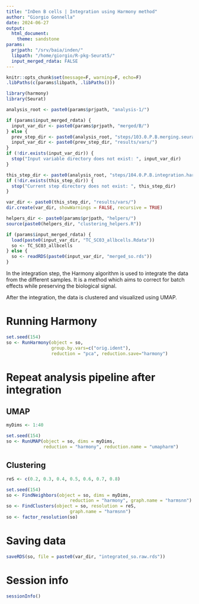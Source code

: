 ```yaml
---
title: "InDen B cells | Integration using Harmony method"
author: "Giorgio Gonnella"
date: 2024-06-27
output:
  html_document:
    theme: sandstone
params:
  prjpath: "/srv/baia/inden/"
  libpath: "/home/giorgio/R-pkg-Seurat5/"
  input_merged_rdata: FALSE
---
```


```r
knitr::opts_chunk$set(message=F, warning=F, echo=F)
.libPaths(c(params$libpath, .libPaths()))

library(harmony)
library(Seurat)

analysis_root <- paste0(params$prjpath, "analysis-1/")

if (params$input_merged_rdata) {
  input_var_dir <- paste0(params$prjpath, "merged/B/")
} else {
  prev_step_dir <- paste0(analysis_root, "steps/103.0.P.B.merging.seurat/")
  input_var_dir <- paste0(prev_step_dir, "results/vars/")
}
if (!dir.exists(input_var_dir)) {
  stop("Input variable directory does not exist: ", input_var_dir)
}

this_step_dir <- paste0(analysis_root, "steps/104.0.P.B.integration.harmony/")
if (!dir.exists(this_step_dir)) {
  stop("Current step directory does not exist: ", this_step_dir)
}

var_dir <- paste0(this_step_dir, "results/vars/")
dir.create(var_dir, showWarnings = FALSE, recursive = TRUE)

helpers_dir <- paste0(params$prjpath, "helpers/")
source(paste0(helpers_dir, "clustering_helpers.R"))
```

```r
if (params$input_merged_rdata) {
  load(paste0(input_var_dir, "TC_SC03_allbcells.Rdata"))
  so <- TC_SC03_allbcells
} else {
  so <- readRDS(paste0(input_var_dir, "merged_so.rds"))
}
```

In the integration step, the Harmony algorithm is used to integrate the data
from the different samples. It is a method which aims to correct for batch
effects while preserving the biological signal.

After the integration, the data is clustered and visualized using UMAP.

# Running Harmony

```r
set.seed(154)
so <- RunHarmony(object = so,
                 group.by.vars=c("orig.ident"),
                 reduction = "pca", reduction.save="harmony")
```

# Repeat analysis pipeline after integration

## UMAP

```r
myDims <- 1:40
```

```r
set.seed(154)
so <- RunUMAP(object = so, dims = myDims,
              reduction = "harmony", reduction.name = "umapharm")
```

## Clustering

```r
reS <- c(0.2, 0.3, 0.4, 0.5, 0.6, 0.7, 0.8)
```

```r
set.seed(154)
so <- FindNeighbors(object = so, dims = myDims,
                        reduction = "harmony", graph.name = "harmsnn")
so <- FindClusters(object = so, resolution = reS,
                        graph.name = "harmsnn")
so <- factor_resolution(so)
```

# Saving data

```r
saveRDS(so, file = paste0(var_dir, "integrated_so.raw.rds"))
```

# Session info

```r
sessionInfo()
```

